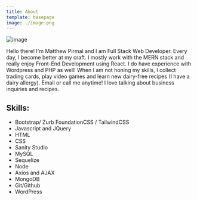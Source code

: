 ```yaml
---
title: About
template: basepage
image: ./image.png
---
```


<Row>

<Col>

![image](./indexme3.jpg)

</Col>

<Col>
Hello there! I'm Matthew Pirmal and I am Full Stack Web Developer. Every day, I become better at my craft. I mostly work with the MERN stack and really enjoy Front-End Development using React. I do have experience with Wordpress and PHP as well! When I am not honing my skills, I collect trading cards, play video games and learn new dairy-free recipes (I have a dairy allergy). Email or call me anytime! I love talking about business inquiries and recipes.
</Col>
</Row>

<Row>

<Col>

## Skills:

* Bootstrap/ Zurb FoundationCSS / TailwindCSS
* Javascript and JQuery
* HTML
* CSS
* Sanity Studio
* MySQL
* Sequelize
* Node
* Axios and AJAX
* MongoDB
* Git/Github
* WordPress

</Col>






</Row>




